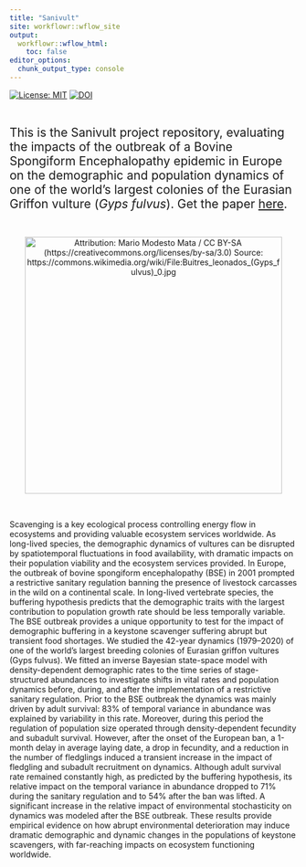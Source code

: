 ```yaml
---
title: "Sanivult"
site: workflowr::wflow_site
output:
  workflowr::wflow_html:
    toc: false
editor_options:
  chunk_output_type: console
---
```


[![License: MIT](https://img.shields.io/badge/License-MIT-green.svg)](https://github.com/palmaraz/SaniVult/blob/master/LICENSE) [![DOI](https://zenodo.org/badge/429053003.svg)](https://zenodo.org/badge/latestdoi/429053003)

<br />

<span style="font-size: 21px;">This is the Sanivult project repository, evaluating the impacts of the outbreak of a Bovine Spongiform Encephalopathy epidemic in Europe on the demographic and population dynamics of one of the world's largest colonies of the Eurasian Griffon vulture (*Gyps fulvus*). Get the paper [here](https://esajournals.onlinelibrary.wiley.com/doi/abs/10.1002/eap.2579){target="blank" rel="noopener noreferrer"}. </span>

<br />

<p align="center">
  <a href="https://github.com/palmaraz/SaniVult" target="_blank" rel="noopener noreferrer">
    <img src="imgs/Mario_Modesto_Mata_CC_BY-SA_(Gyps_fulvus).jpg" width="450" title="Attribution: Mario Modesto Mata / CC BY-SA (https://creativecommons.org/licenses/by-sa/3.0) Source: https://commons.wikimedia.org/wiki/File:Buitres_leonados_(Gyps_fulvus)_0.jpg">
  </a>
</p>

<br />

Scavenging is a key ecological process controlling energy flow in ecosystems and providing valuable ecosystem services worldwide. As long-lived species, the demographic dynamics of vultures can be disrupted by spatiotemporal fluctuations in food availability, with dramatic impacts on their population viability and the ecosystem services provided. In Europe, the outbreak of bovine spongiform encephalopathy (BSE) in 2001 prompted a restrictive sanitary regulation banning the presence of livestock carcasses in the wild on a continental scale. In long-lived vertebrate species, the buffering hypothesis predicts that the demographic traits with the largest contribution to population growth rate should be less temporally variable. The BSE outbreak provides a unique opportunity to test for the impact of demographic buffering in a keystone scavenger suffering abrupt but transient food shortages. We studied the 42-year dynamics (1979–2020) of one of the world's largest breeding colonies of Eurasian griffon vultures (Gyps fulvus). We fitted an inverse Bayesian state-space model with density-dependent demographic rates to the time series of stage-structured abundances to investigate shifts in vital rates and population dynamics before, during, and after the implementation of a restrictive sanitary regulation. Prior to the BSE outbreak the dynamics was mainly driven by adult survival: 83% of temporal variance in abundance was explained by variability in this rate. Moreover, during this period the regulation of population size operated through density-dependent fecundity and subadult survival. However, after the onset of the European ban, a 1-month delay in average laying date, a drop in fecundity, and a reduction in the number of fledglings induced a transient increase in the impact of fledgling and subadult recruitment on dynamics. Although adult survival rate remained constantly high, as predicted by the buffering hypothesis, its relative impact on the temporal variance in abundance dropped to 71% during the sanitary regulation and to 54% after the ban was lifted. A significant increase in the relative impact of environmental stochasticity on dynamics was modeled after the BSE outbreak. These results provide empirical evidence on how abrupt environmental deterioration may induce dramatic demographic and dynamic changes in the populations of keystone scavengers, with far-reaching impacts on ecosystem functioning worldwide.

